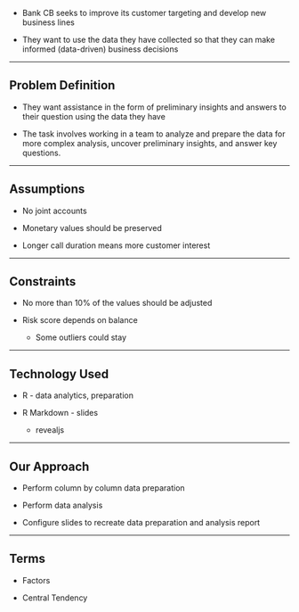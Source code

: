 -   Bank CB seeks to improve its customer targeting and develop new business lines

-   They want to use the data they have collected so that they can make informed (data-driven) business decisions

------------------------------------------------------------------------

## Problem Definition

-   They want assistance in the form of preliminary insights and answers to their question using the data they have

-   The task involves working in a team to analyze and prepare the data for more complex analysis, uncover preliminary insights, and answer key questions.

------------------------------------------------------------------------

## Assumptions

-   No joint accounts

-   Monetary values should be preserved

-   Longer call duration means more customer interest

------------------------------------------------------------------------

## Constraints

-   No more than 10% of the values should be adjusted

-   Risk score depends on balance

    -   Some outliers could stay

------------------------------------------------------------------------

## Technology Used

-   R - data analytics, preparation

-   R Markdown - slides

    -   revealjs

------------------------------------------------------------------------

## Our Approach

-   Perform column by column data preparation

-   Perform data analysis

-   Configure slides to recreate data preparation and analysis report

------------------------------------------------------------------------

## Terms

-   Factors

-   Central Tendency
